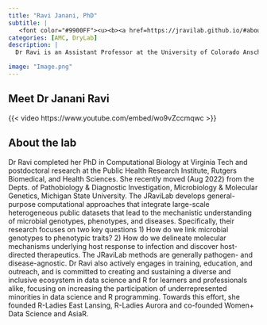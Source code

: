 ```yaml
---
title: "Ravi Janani, PhD"
subtitle: |
   <font color="#9900FF"><u><b><a href=https://jravilab.github.io/#about_group>Lab website</a> </b></u></font> 
categories: [AMC, DryLab]
description: |
  Dr Ravi is an Assistant Professor at the University of Colorado Anschutz Medical Campus, Dept. of Biomedical Informatics, Center for Health Artificial Intelligence (with ties to Dept. of Immunology and Microbiology).

image: "Image.png"
---
```

## Meet Dr Janani Ravi

{{< video https://www.youtube.com/embed/wo9vZccmqwc >}}

## About the lab
Dr Ravi completed her PhD in Computational Biology at Virginia Tech and postdoctoral research at the Public Health Research Institute, Rutgers Biomedical, and Health Sciences. She recently moved (Aug 2022) from the Depts. of Pathobiology & Diagnostic Investigation, Microbiology & Molecular Genetics, Michigan State University. The JRaviLab develops general-purpose computational approaches that integrate large-scale heterogeneous public datasets that lead to the mechanistic understanding of microbial genotypes, phenotypes, and diseases. Specifically, their research focuses on two key questions 1) How do we link microbial genotypes to phenotypic traits? 2) How do we delineate molecular mechanisms underlying host response to infection and discover host-directed therapeutics. The JRaviLab methods are generally pathogen- and disease-agnostic. Dr Ravi also actively engages in training, education, and outreach, and is committed to creating and sustaining a diverse and inclusive ecosystem in data science and R for learners and professionals alike, focusing on increasing the participation of underrepresented minorities in data science and R programming. Towards this effort, she founded R-Ladies East Lansing, R-Ladies Aurora and co-founded Women+ Data Science and AsiaR.